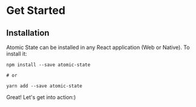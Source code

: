 # Get Started

## Installation

Atomic State can be installed in any React application (Web or Native).
To install it:

```
npm install --save atomic-state

# or

yarn add --save atomic-state

```

Great! Let's get into action:)
